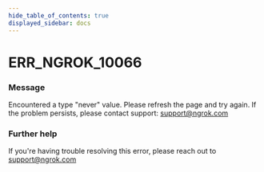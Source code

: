 ```yaml
---
hide_table_of_contents: true
displayed_sidebar: docs
---
```



# ERR_NGROK_10066

### Message

Encountered a type "never" value. Please refresh the page and try again. If the problem persists, please contact support: support@ngrok.com

<ErrorDetails error="err_ngrok_10066" />

### Further help

If you're having trouble resolving this error, please reach out to [support@ngrok.com](mailto:support@ngrok.com?subject=Help%20with%20ERR_NGROK_10066)
